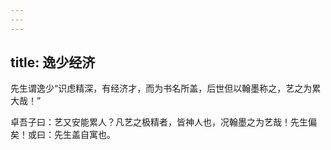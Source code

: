```yaml
---
---
---
```

title: 逸少经济
---

先生谓逸少“识虑精深，有经济才，而为书名所盖，后世但以翰墨称之，艺之为累大哉！”

卓吾子曰：艺又安能累人？凡艺之极精者，皆神人也，况翰墨之为艺哉！先生偏矣！或曰：先生盖自寓也。